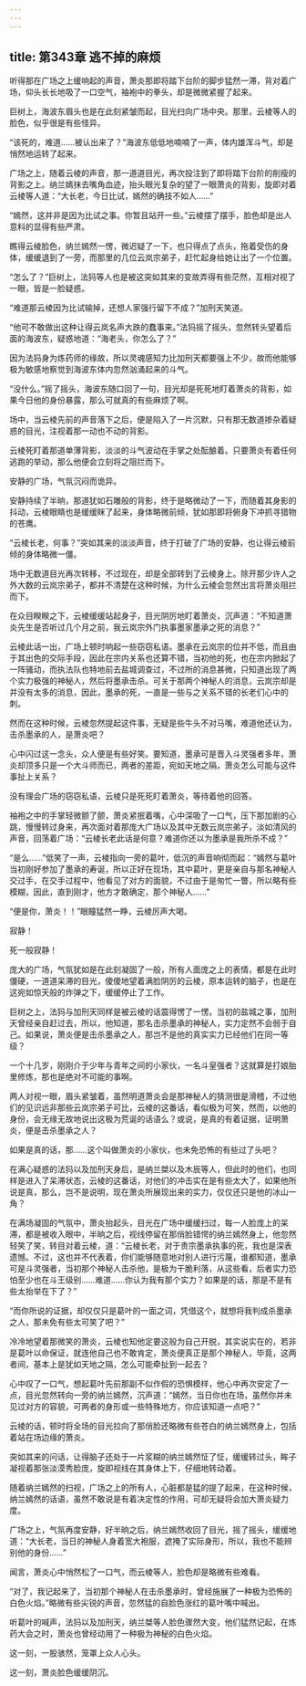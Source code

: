 ```yaml
---
---
---
```

title: 第343章 逃不掉的麻烦
---



听得那在广场之上缓响起的声音，萧炎那即将踏下台阶的脚步猛然一滞，背对着广场，仰头长长地吸了一口空气，袖袍中的拳头，却是微微紧握了起来。

巨树上，海波东眉头也是在此刻紧皱而起，目光扫向广场中央。那里，云棱等人的脸色，似乎很是有些怪异。

“该死的，难道……被认出来了？”海波东低低地喃喃了一声，体内雄浑斗气，却是悄然地运转了起来。

广场之上，随着云棱的声音，那一道道目光，再次投注到了即将踏下台阶的削瘦的背影之上。纳兰嫣抹去嘴角血迹，抬头眼光复杂的望了一眼萧炎的背影，旋即对着云棱等人道：“大长老，今日比试，嫣然的确技不如人……”

“嫣然，这并非是因为比试之事。你暂且站开一些。”云棱摆了摆手，脸色却是出人意料的显得有些严肃。

瞧得云棱脸色，纳兰嫣然一愣，微迟疑了一下，也只得点了点头，拖着受伤的身体，缓缓退到了一旁，而那里的几位云岚宗弟子，赶忙起身给她让出了一个位置。

“怎么了？”巨树上，法犸等人也是被这突如其来的变故弄得有些茫然，互相对视了一眼，皆是一脸疑惑。

“难道那云棱因为比试输掉，还想人家强行留下不成？”加刑天笑道。

“他可不敢做出这种让得云岚名声大跌的蠢事来。”法犸摇了摇头，忽然转头望着后面的海波东，疑惑地道：“海老头，你怎么了？”

因为法犸身为炼药师的缘故，所以灵魂感知力比加刑天都要强上不少，故而他能够极为敏感地察觉到海波东体内忽然汹涌起来的斗气。

“没什么。”摇了摇头，海波东随口回了一句，目光却是死死地盯着萧炎的背影，如果今日他的身份暴露，那么可就真的有些麻烦了啊。

场中，当云棱先前的声音落下之后，便是陷入了一片沉默，只有那无数道掺杂着疑惑的目光，注视着那一动也不动的背影。

云棱死盯着那道单薄背影，淡淡的斗气波动在手掌之处酝酿着。只要萧炎有着任何逃跑的举动，那么他便会立刻将之阻拦而下。

安静的广场，气氛沉闷而诡异。

安静持续了半晌，那道犹如石雕般的背影，终于是略微动了一下，而随着其身影的抖动，云棱眼睛也是缓缓眯了起来，身体略微前倾，犹如那即将俯身下冲抓寻猎物的苍鹰。

“云棱长老，何事？”突如其来的淡淡声音，终于打破了广场的安静，也让得云棱前倾的身体略微一僵。

场中无数道目光再次转移，不过现在，却是全部转到了云棱身上。除开那少许人之外大数的云岚宗弟子，都并不清楚在这种时候，为什么云棱会忽然出言将萧炎阻拦而下。

在众目睽睽之下，云棱缓缓站起身子，目光阴厉地盯着萧炎，沉声道：“不知道萧炎先生是否听过几个月之前，我云岚宗外门执事墨家墨承之死的消息？”

云棱此话一出，广场上顿时响起一些窃窃私语。墨承在云岚宗的位并不低，而且由于其出色的交际手段，因此在宗内关系也还算不错，当初他的死，也在宗内掀起了一阵骚动，而执法队也特地前去盐城调查过，不过所的消息甚微，只知道出现了两个实力极强的神秘人，然后将墨承击杀。可关于那两个神秘人的消息，云岚宗却是并没有太多的消息，因此，墨承的死，一直是一些与之关系不错的长老们心中的刺。

然而在这种时候，云棱忽然提起这件事，无疑是些牛头不对马嘴，难道他还认为，击杀墨承的人，是萧炎吧？

心中闪过这一念头，众人便是有些好笑。要知道，墨承可是晋入斗灵强者多年，萧炎却顶多只是一个大斗师而已，两者的差距，宛如天地之隔，萧炎怎么可能与这件事扯上关系？

没有理会广场的窃窃私语，云棱只是死死盯着萧炎，等待着他的回答。

袖袍之中的手掌轻微颤了颤，萧炎紧抿着嘴，心中深吸了一口气，压下那加剧的心跳，慢慢转过身来，再次面对着那庞大广场以及其中无数云岚宗弟子，淡如清风的声音，回荡着广场：“云棱长老此话是何意？难道你还以为墨承是我所杀不成？”

“是么……”低笑了一声，云棱指向一旁的葛叶，低沉的声音响彻而起：“嫣然与葛叶当初刚好参加了墨承的寿诞，所以正好在现场，其中葛叶，更是亲自与那名神秘人交过手，在交手过程中，他看见了对方的面貌，不过由于是匆忙一瞥，所以略有些模糊，因此，直到刚才，他方才敢确定，那个神秘人……”

“便是你，萧炎！！”眼瞳猛然一睁，云棱厉声大喝。

寂静！

死一般寂静！

庞大的广场，气氛犹如是在此刻凝固了一般，所有人面庞之上的表情，都是在此时僵硬，一道道呆滞的目光，傻傻地望着满脸阴厉的云棱，原本运转的脑子，也是在这宛如惊天般的炸弹之下，缓缓停止了工作。

巨树之上，法犸与加刑天同样是被云棱的话震得愣了一愣。当初的盐城之事，加刑天曾经亲自赶过去，所以，他知道，那名击杀墨承的神秘人，实力定然不会弱于自己。如果说，萧炎便是击杀墨承之人，那岂不是他的真实实力已经他们在同一等级？

一个十几岁，刚刚介于少年与青年之间的小家伙，一名斗皇强者？这就算是打娘胎里修炼，那也是绝对不可能的事啊。

两人对视一眼，眉头紧皱着，虽然明道萧炎会是那神秘人的猜测很是滑稽，不过他们的见识远非那些云岚宗弟子可比，云棱的这番话，看似极为可笑，然而，以他的身份，会无缘无故地说出这极为荒诞的话语么？或说，是真的有着证据，证明萧炎，便是击杀墨承之人？

如果是真的话，那……这个叫做萧炎的小家伙，也未免恐怖的有些过了头吧？

在满心疑惑的法犸以及加刑天身后，是纳兰桀以及木辰等人，但此时的他们，也同样是进入了呆滞状态，云棱的这番话，对他们的冲击实在是有些太大了，如果他所说是真，那么，岂不是说明，现在萧炎所展现出来的实力，仅仅还只是他的冰山一角？

在满场凝固的气氛中，萧炎抬起头，目光在广场中缓缓扫过，每一人脸庞上的呆滞，都是被收入眼中，半晌之后，视线停留在那俏脸错愕的纳兰嫣然身上，他忽然轻笑了笑，转目对着云棱，道：“云棱长老，对于贵宗墨承执事的死，我也是深表遗憾。不过，这也并不代表着，你们能够随意地对别人进行污蔑，谁都知道，墨承可是斗灵强者，当初那个神秘人击杀他，是极为干脆利落，从这些看，后者实力恐怕至少也在斗王级别……难道……你认为我有那个实力？如果是的话，那是不是有些太抬举在下了？”

“而你所说的证据，却仅仅只是葛叶的一面之词，凭借这个，就想将我判成杀墨承之人，那未免有些太可笑了吧？”

冷冷地望着那微笑的萧炎，云棱也知他定要这般为自己开脱，其实说实在的，若非是葛叶以命保证，就连他自己也不敢肯定，萧炎便真正是那个神秘人，毕竟，这两者间，基本上是犹如天地之隔，怎么可能牵扯到一起去？

心中叹了一口气，想起葛叶先前那副不似作假的恐惧模样，他心中再次安定了一点，目光忽然转向一旁的纳兰嫣然，沉声道：“嫣然，当日你也在场，虽然你并未见过对方的容貌，可两者的身形或一些特殊地方，你应该知道一点吧？”

云棱的话，顿时将全场的目光拉向了那俏脸还略微有些苍白的纳兰嫣然身上，包括着站在场边缘的萧炎。

突如其来的问话，让得脑子还处于一片浆糊的纳兰嫣然怔了怔，缓缓转过头，眸子凝视着那张淡漠秀脸庞，旋即视线在其身体上下，仔细地转动着。

随着纳兰嫣然的扫视，广场之上的所有人，心脏都是猛的提了起来，在这种时候，纳兰嫣然的话语，虽然不敢说是有着决定性的作用，可却无疑将会加大萧炎疑力度。

广场之上，气氛再度安静，好半晌之后，纳兰嫣然收回了目光，摇了摇头，缓缓地道：“大长老，当日的神秘人身着宽大袍服，遮掩了实际身形，所以，我也不能辨别他的身份……”

闻言，萧炎心中悄然松了一口气，而云棱等人，脸色却是略微有些难看。

“对了，我记起来了，当初那个神秘人在击杀墨承时，曾经施展了一种极为恐怖的白色火焰。”略微有些尖锐的声音，忽然猛的自脸色涨红的葛叶嘴中喊出。

听葛叶的喊声，法犸以及加刑天，纳兰桀等人脸色骤然大变，他们猛然记起，在炼药大会之时，萧炎也曾经动用了一种极为神秘的白色火焰。

这一刻，一股骇然，笼罩上众人心头。

这一刻，萧炎脸色缓缓阴沉。